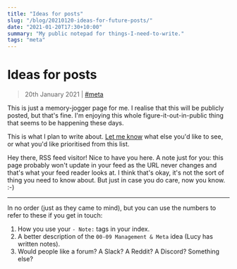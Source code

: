 ```yaml
---
title: "Ideas for posts"
slug: "/blog/20210120-ideas-for-future-posts/"
date: "2021-01-20T17:30+10:00"
summary: "My public notepad for things-I-need-to-write."
tags: "meta"
---
```


# Ideas for posts

> 20th January 2021 | [#meta](/blog/tags/meta/)

This is just a memory-jogger page for me. I realise that this will be publicly posted, but that's fine. I'm enjoying this whole figure-it-out-in-public thing that seems to be happening these days.

This is what I plan to write about. [Let me know](/contact/) what else you'd like to see, or what you'd like prioritised from this list.

<div className="hidden">
	Hey there, RSS feed visitor! Nice to have you here. A note just for you: this
	page probably won't update in your feed as the URL never changes and that's
	what your feed reader looks at. I think that's okay, it's not the sort of
	thing you need to know about. But just in case you do care, now you know. :-)
</div>

---

In no order (just as they came to mind), but you can use the numbers to refer to these if you get in touch:

1. How you use your `- Note:` tags in your index.
2. A better description of the `00-09 Management & Meta` idea (Lucy has written notes).
3. Would people like a forum? A Slack? A Reddit? A Discord? Something else?
